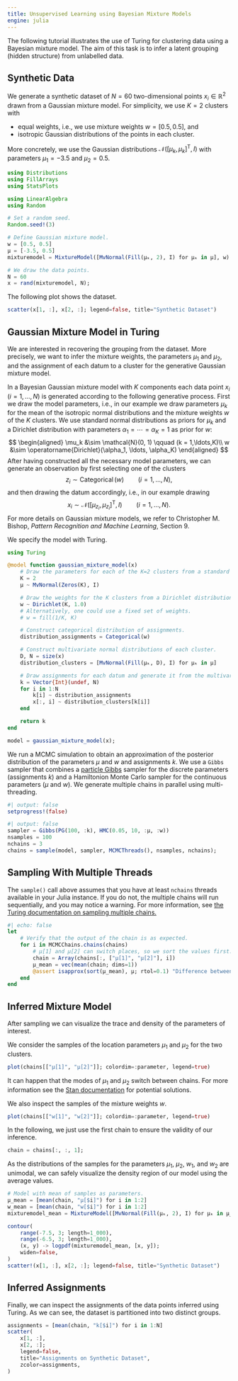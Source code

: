 ```yaml
---
title: Unsupervised Learning using Bayesian Mixture Models
engine: julia
---
```


The following tutorial illustrates the use of Turing for clustering data using a Bayesian mixture model.
The aim of this task is to infer a latent grouping (hidden structure) from unlabelled data.

## Synthetic Data

We generate a synthetic dataset of $N = 60$ two-dimensional points $x_i \in \mathbb{R}^2$ drawn from a Gaussian mixture model.
For simplicity, we use $K = 2$ clusters with

- equal weights, i.e., we use mixture weights $w = [0.5, 0.5]$, and
- isotropic Gaussian distributions of the points in each cluster.

More concretely, we use the Gaussian distributions $\mathcal{N}([\mu_k, \mu_k]^\mathsf{T}, I)$ with parameters $\mu_1 = -3.5$ and $\mu_2 = 0.5$.

```julia
using Distributions
using FillArrays
using StatsPlots

using LinearAlgebra
using Random

# Set a random seed.
Random.seed!(3)

# Define Gaussian mixture model.
w = [0.5, 0.5]
μ = [-3.5, 0.5]
mixturemodel = MixtureModel([MvNormal(Fill(μₖ, 2), I) for μₖ in μ], w)

# We draw the data points.
N = 60
x = rand(mixturemodel, N);
```

The following plot shows the dataset.

```julia
scatter(x[1, :], x[2, :]; legend=false, title="Synthetic Dataset")
```

## Gaussian Mixture Model in Turing

We are interested in recovering the grouping from the dataset.
More precisely, we want to infer the mixture weights, the parameters $\mu_1$ and $\mu_2$, and the assignment of each datum to a cluster for the generative Gaussian mixture model.

In a Bayesian Gaussian mixture model with $K$ components each data point $x_i$ ($i = 1,\ldots,N$) is generated according to the following generative process.
First we draw the model parameters, i.e., in our example we draw parameters $\mu_k$ for the mean of the isotropic normal distributions and the mixture weights $w$ of the $K$ clusters.
We use standard normal distributions as priors for $\mu_k$ and a Dirichlet distribution with parameters $\alpha_1 = \cdots = \alpha_K = 1$ as prior for $w$:
$$
\begin{aligned}
\mu_k &\sim \mathcal{N}(0, 1) \qquad (k = 1,\ldots,K)\\
w &\sim \operatorname{Dirichlet}(\alpha_1, \ldots, \alpha_K)
\end{aligned}
$$
After having constructed all the necessary model parameters, we can generate an observation by first selecting one of the clusters
$$
z_i \sim \operatorname{Categorical}(w) \qquad (i = 1,\ldots,N),
$$
and then drawing the datum accordingly, i.e., in our example drawing
$$
x_i \sim \mathcal{N}([\mu_{z_i}, \mu_{z_i}]^\mathsf{T}, I) \qquad (i=1,\ldots,N).
$$
For more details on Gaussian mixture models, we refer to Christopher M. Bishop, *Pattern Recognition and Machine Learning*, Section 9.

We specify the model with Turing.

```julia
using Turing

@model function gaussian_mixture_model(x)
    # Draw the parameters for each of the K=2 clusters from a standard normal distribution.
    K = 2
    μ ~ MvNormal(Zeros(K), I)

    # Draw the weights for the K clusters from a Dirichlet distribution with parameters αₖ = 1.
    w ~ Dirichlet(K, 1.0)
    # Alternatively, one could use a fixed set of weights.
    # w = fill(1/K, K)

    # Construct categorical distribution of assignments.
    distribution_assignments = Categorical(w)

    # Construct multivariate normal distributions of each cluster.
    D, N = size(x)
    distribution_clusters = [MvNormal(Fill(μₖ, D), I) for μₖ in μ]

    # Draw assignments for each datum and generate it from the multivariate normal distribution.
    k = Vector{Int}(undef, N)
    for i in 1:N
        k[i] ~ distribution_assignments
        x[:, i] ~ distribution_clusters[k[i]]
    end

    return k
end

model = gaussian_mixture_model(x);
```

We run a MCMC simulation to obtain an approximation of the posterior distribution of the parameters $\mu$ and $w$ and assignments $k$.
We use a `Gibbs` sampler that combines a [particle Gibbs](https://www.stats.ox.ac.uk/%7Edoucet/andrieu_doucet_holenstein_PMCMC.pdf) sampler for the discrete parameters (assignments $k$) and a Hamiltonion Monte Carlo sampler for the continuous parameters ($\mu$ and $w$).
We generate multiple chains in parallel using multi-threading.

```julia
#| output: false
setprogress!(false)
```

```julia
#| output: false
sampler = Gibbs(PG(100, :k), HMC(0.05, 10, :μ, :w))
nsamples = 100
nchains = 3
chains = sample(model, sampler, MCMCThreads(), nsamples, nchains);
```

::: {.callout-warning collapse="true"}
## Sampling With Multiple Threads
The `sample()` call above assumes that you have at least `nchains` threads available in your Julia instance. If you do not, the multiple chains 
will run sequentially, and you may notice a warning. For more information, see [the Turing documentation on sampling multiple chains.](https://turinglang.org/dev/docs/using-turing/guide/#sampling-multiple-chains)
:::

```julia
#| echo: false
let
    # Verify that the output of the chain is as expected.
    for i in MCMCChains.chains(chains)
        # μ[1] and μ[2] can switch places, so we sort the values first.
        chain = Array(chains[:, ["μ[1]", "μ[2]"], i])
        μ_mean = vec(mean(chain; dims=1))
        @assert isapprox(sort(μ_mean), μ; rtol=0.1) "Difference between estimated mean of μ ($(sort(μ_mean))) and data-generating μ ($μ) unexpectedly large!"
    end
end
```

## Inferred Mixture Model

After sampling we can visualize the trace and density of the parameters of interest.

We consider the samples of the location parameters $\mu_1$ and $\mu_2$ for the two clusters.

```julia
plot(chains[["μ[1]", "μ[2]"]]; colordim=:parameter, legend=true)
```

It can happen that the modes of $\mu_1$ and $\mu_2$ switch between chains.
For more information see the [Stan documentation](https://mc-stan.org/users/documentation/case-studies/identifying_mixture_models.html) for potential solutions.

We also inspect the samples of the mixture weights $w$.

```julia
plot(chains[["w[1]", "w[2]"]]; colordim=:parameter, legend=true)
```

In the following, we just use the first chain to ensure the validity of our inference.

```julia
chain = chains[:, :, 1];
```

As the distributions of the samples for the parameters $\mu_1$, $\mu_2$, $w_1$, and $w_2$ are unimodal, we can safely visualize the density region of our model using the average values.

```julia
# Model with mean of samples as parameters.
μ_mean = [mean(chain, "μ[$i]") for i in 1:2]
w_mean = [mean(chain, "w[$i]") for i in 1:2]
mixturemodel_mean = MixtureModel([MvNormal(Fill(μₖ, 2), I) for μₖ in μ_mean], w_mean)

contour(
    range(-7.5, 3; length=1_000),
    range(-6.5, 3; length=1_000),
    (x, y) -> logpdf(mixturemodel_mean, [x, y]);
    widen=false,
)
scatter!(x[1, :], x[2, :]; legend=false, title="Synthetic Dataset")
```

## Inferred Assignments

Finally, we can inspect the assignments of the data points inferred using Turing.
As we can see, the dataset is partitioned into two distinct groups.

```julia
assignments = [mean(chain, "k[$i]") for i in 1:N]
scatter(
    x[1, :],
    x[2, :];
    legend=false,
    title="Assignments on Synthetic Dataset",
    zcolor=assignments,
)
```
